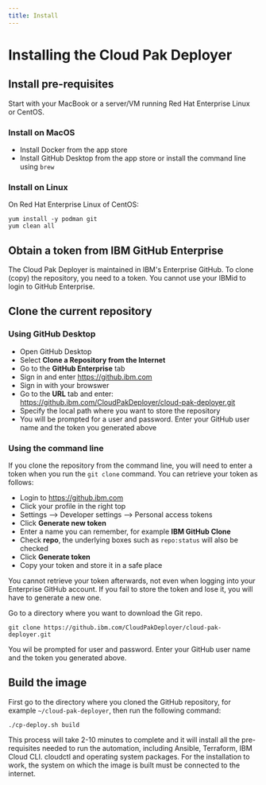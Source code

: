 ```yaml
---
title: Install
---
```


# Installing the Cloud Pak Deployer

## Install pre-requisites
Start with your MacBook or a server/VM running Red Hat Enterprise Linux or CentOS. 


### Install on MacOS
* Install Docker from the app store
* Install GitHub Desktop from the app store or install the command line using `brew`

### Install on Linux
On Red Hat Enterprise Linux of CentOS:
```
yum install -y podman git
yum clean all
```

## Obtain a token from IBM GitHub Enterprise
The Cloud Pak Deployer is maintained in IBM's Enterprise GitHub. To clone (copy) the repository, you need to a token. You cannot use your IBMid to login to GitHub Enterprise.


## Clone the current repository

### Using GitHub Desktop
* Open GitHub Desktop
* Select **Clone a Repository from the Internet**
* Go to the **GitHub Enterprise** tab
* Sign in and enter https://github.ibm.com
* Sign in with your browswer
* Go to the **URL** tab and enter: https://github.ibm.com/CloudPakDeployer/cloud-pak-deployer.git
* Specify the local path where you want to store the repository
* You will be prompted for a user and password. Enter your GitHub user name and the token you generated above

### Using the command line
If you clone the repository from the command line, you will need to enter a token when you run the `git clone` command. You can retrieve your token as follows:
* Login to https://github.ibm.com
* Click your profile in the right top
* Settings --> Developer settings --> Personal access tokens
* Click **Generate new token**
* Enter a name you can remember, for example **IBM GitHub Clone**
* Check **repo**, the underlying boxes such as `repo:status` will also be checked
* Click **Generate token**
* Copy your token and store it in a safe place

<InlineNotification kind="warning">
You cannot retrieve your token afterwards, not even when logging into your Enterprise GitHub account. If you fail to store the token and lose it, you will have to generate a new one.
</InlineNotification>

Go to a directory where you want to download the Git repo.
```
git clone https://github.ibm.com/CloudPakDeployer/cloud-pak-deployer.git
```
You wil be prompted for user and password. Enter your GitHub user name and the token you generated above.

## Build the image
First go to the directory where you cloned the GitHub repository, for example `~/cloud-pak-deployer`, then run the following command:
```
./cp-deploy.sh build
```

This process will take 2-10 minutes to complete and it will install all the pre-requisites needed to run the automation, including Ansible, Terraform, IBM Cloud CLI. cloudctl and operating system packages. For the installation to work, the system on which the image is built must be connected to the internet.
